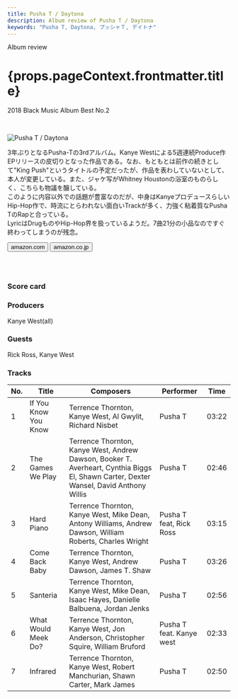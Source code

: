 ```yaml
---
title: Pusha T / Daytona
description: Album review of Pusha T / Daytona
keywords: "Pusha T, Daytona, プッシャＴ, デイトナ"
---
```





<p className="largeP">Album review</p>
<h1 className="h1--no--margin">{props.pageContext.frontmatter.title}</h1>
<p className="largeP">
  <Link to="/best50/2018/">2018 Black Music Album Best No.2</Link>
</p>

<br/>
<Row  className="image-card-group">
	<Column colMd={"3"} colLg={"4"} noGutterMdLeft="">
       <ImageCard>

![Pusha T / Daytona](../../images/cd/pushat3L.jpg)

</ImageCard>
	</Column>
	<Column colMd={"4"} colLg={"8"} noGutterMdLeft="">
	  <p>
	    3年ぶりとなるPusha-Tの3rdアルバム。Kanye Westによる5週連続Produce作EPリリースの皮切りとなった作品である。なお、もともとは前作の続きとして"King Push"というタイトルの予定だったが、作品を表わしていないとして、本人が変更している。また、ジャケ写がWhitney Houstonの浴室のものらしく、こちらも物議を醸している。
      <br/>このように内容以外での話題が豊富なのだが、中身はKanyeプロデュースらしいHip-Hop作で、時流にとらわれない面白いTrackが多く、力強く粘着質なPusha TのRapと合っている。
      <br/>LyricはDrugものやHip-Hop界を扱っているようだ。7曲21分の小品なのですぐ終わってしまうのが残念。
    </p>
    <div>
	    <Button className="button-right-mergin"  href="https://amzn.to/2UYkoVN" kind="primary" size="small" renderIcon={ArrowUpRight24}>
        amazon.com
      </Button>
      <Button className="button-right-mergin"  href="https://amzn.to/2YCBlps" kind="secondary" size="small" renderIcon={ArrowUpRight24}>
        amazon.co.jp
      </Button>
	  </div>
	  <a style="display:inline-block;overflow:hidden;background:url(https://linkmaker.itunes.apple.com/ja-jp/lockup.svg?releaseDate=2018-05-25&kind=album&bubble=apple_music&style=mono-black) no-repeat;width:180px;height:45px;" href="https://geo.music.apple.com/jp/album/daytona/1388853738?mt=1&app=music&ls=1"></a>
    </Column>
</Row>
<Row >
  <Column colMd={"4"} colLg={"4"} noGutterMdLeft="">
    <div>
      <h3>Score card</h3>
	    <SliderJS1 value="1" />
      <SliderJS2 value="1" />
	    <SliderJS3 value="2" />
      <SliderJS4 value="8" />
    </div>
  </Column>
  <Column colMd={"8"} colLg={"8"} noGutterMdLeft="">
    <div>
      <h3>Producers</h3>
      <p>
        Kanye West(all)
      </p>
      <h3>Guests</h3>
      <p>
        Rick Ross, Kanye West
      </p>
    </div>
  </Column>
</Row>

<h3>Tracks</h3>

| No. | Title                | Composers                                                                                                                              | Performer                | Time  |
| --- | -------------------- | -------------------------------------------------------------------------------------------------------------------------------------- | ------------------------ | ----- |
| 1   | If You Know You Know | Terrence Thornton, Kanye West, Al Gwylit, Richard Nisbet                                                                               | Pusha T                  | 03:22 |
| 2   | The Games We Play    | Terrence Thornton, Kanye West, Andrew Dawson, Booker T. Averheart, Cynthia Biggs El, Shawn Carter, Dexter Wansel, David Anthony Willis | Pusha T                  | 02:46 |
| 3   | Hard Piano           | Terrence Thornton, Kanye West, Mike Dean, Antony Williams, Andrew Dawson, William Roberts, Charles Wright                              | Pusha T feat, Rick Ross  | 03:15 |
| 4   | Come Back Baby       | Terrence Thornton, Kanye West, Andrew Dawson, James T. Shaw                                                                            | Pusha T                  | 03:26 |
| 5   | Santeria             | Terrence Thornton, Kanye West, Mike Dean, Isaac Hayes, Danielle Balbuena, Jordan Jenks                                                 | Pusha T                  | 02:56 |
| 6   | What Would Meek Do?  | Terrence Thornton, Kanye West, Jon Anderson, Christopher Squire, William Bruford                                                       | Pusha T feat. Kanye west | 02:33 |
| 7   | Infrared             | Terrence Thornton, Kanye West, Robert Manchurian, Shawn Carter, Mark James                                                             | Pusha T                  | 02:50 |
